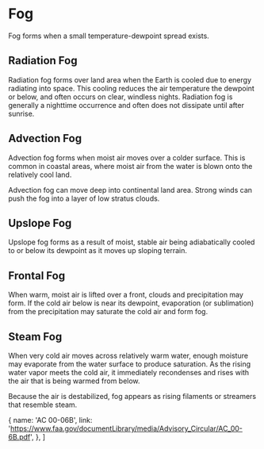 

# Fog

Fog forms when a small temperature-dewpoint spread exists.

## Radiation Fog

Radiation fog forms over land area when the Earth is cooled due to energy
radiating into space. This cooling reduces the air temperature the dewpoint or
below, and often occurs on clear, windless nights. Radiation fog is generally a
nighttime occurrence and often does not dissipate until after sunrise.

## Advection Fog

Advection fog forms when moist air moves over a colder surface. This is common
in coastal areas, where moist air from the water is blown onto the relatively
cool land.

Advection fog can move deep into continental land area. Strong winds can push
the fog into a layer of low stratus clouds.

## Upslope Fog

Upslope fog forms as a result of moist, stable air being adiabatically cooled to
or below its dewpoint as it moves up sloping terrain.

## Frontal Fog

When warm, moist air is lifted over a front, clouds and precipitation may form.
If the cold air below is near its dewpoint, evaporation (or sublimation) from
the precipitation may saturate the cold air and form fog.

## Steam Fog

When very cold air moves across relatively warm water, enough moisture may
evaporate from the water surface to produce saturation. As the rising water
vapor meets the cold air, it immediately recondenses and rises with the air that
is being warmed from below.

Because the air is destabilized, fog appears as rising filaments or streamers
that resemble steam.

  {
    name: 'AC 00-06B',
    link: 'https://www.faa.gov/documentLibrary/media/Advisory_Circular/AC_00-6B.pdf',
  },
]
